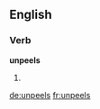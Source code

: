 ==English==

===Verb===
'''unpeels'''

# {{en-third-person singular of|unpeel}}


[[de:unpeels]]
[[fr:unpeels]]